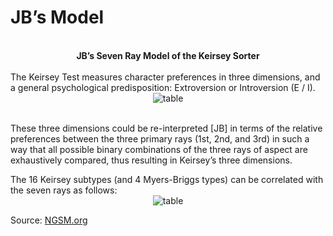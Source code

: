 # JB's Model
<br>
<center>**JB’s Seven Ray Model of the Keirsey Sorter**</center>
<br>
The Keirsey Test measures character preferences in three dimensions, and a general psychological predisposition: Extroversion or Introversion (E / I).
<br>
<center><img src="https://www.ngsm.org/images/7r03.png" alt="table"></center>
<br>
These three dimensions could be re-interpreted [JB] in terms of the relative preferences between the three primary rays (1st, 2nd, and 3rd) in such a way that all possible binary combinations of the three rays of aspect are exhaustively compared, thus resulting in Keirsey's three dimensions.

The 16 Keirsey subtypes (and 4 Myers-Briggs types) can be correlated with the seven rays as follows:
<br>
<center><img src="https://www.ngsm.org/images/7r04.png" alt="table"></center>
Source: [NGSM.org](https://www.ngsm.org/agni-yoga/KST-JB1.htm)




